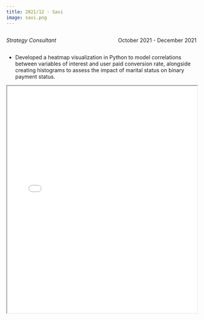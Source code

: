 ```yaml
---
title: 2021/12 - Savi
image: savi.png
---
```


::: {style="overflow: hidden;"}
::: {style="float: left;"}
*Strategy Consultant*
:::

::: {style="float: right;"}
October 2021 - December 2021
:::
:::

-   Developed a heatmap visualization in Python to model correlations between variables of interest and user paid conversion rate, alongside creating histograms to assess the impact of marital status on binary payment status.

::: {#fig-RefCardR}
<iframe width="100%" height="600" src="Savi.pdf">

</iframe>
:::
